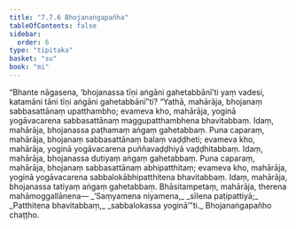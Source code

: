 ```yaml
---
title: "7.7.6 Bhojanaṅgapañha"
tableOfContents: false
sidebar:
  order: 6
type: "tipitaka"
basket: "su"
book: "mi"
---
```



<DynamicBreadcrumb />

<Division number="290" book="mi" bookNo="28">

<Paragraph number="2008" book="mi">
“Bhante nāgasena, ‘bhojanassa tīṇi aṅgāni gahetabbānī’ti yaṃ vadesi, katamāni tāni tīṇi aṅgāni gahetabbānī”ti? “Yathā, mahārāja, bhojanaṃ sabbasattānaṃ upatthambho; evameva kho, mahārāja, yoginā yogāvacarena sabbasattānaṃ maggupatthambhena bhavitabbaṃ. Idaṃ, mahārāja, bhojanassa paṭhamaṃ aṅgaṃ gahetabbaṃ.
</Paragraph>

<Paragraph number="2009" book="mi">
Puna caparaṃ, mahārāja, bhojanaṃ sabbasattānaṃ balaṃ vaḍḍheti; evameva kho, mahārāja, yoginā yogāvacarena puññavaḍḍhiyā vaḍḍhitabbaṃ. Idaṃ, mahārāja, bhojanassa dutiyaṃ aṅgaṃ gahetabbaṃ.
</Paragraph>

<Paragraph number="2010" book="mi">
Puna caparaṃ, mahārāja, bhojanaṃ sabbasattānaṃ abhipatthitaṃ; evameva kho, mahārāja, yoginā yogāvacarena sabbalokābhipatthitena bhavitabbaṃ. Idaṃ, mahārāja, bhojanassa tatiyaṃ aṅgaṃ gahetabbaṃ. Bhāsitampetaṃ, mahārāja, therena mahāmoggallānena—
</Paragraph>

<Paragraph number="2011" type="verses" book="mi">
_‘Saṃyamena niyamena,_  
_sīlena paṭipattiyā;_  
_Patthitena bhavitabbaṃ,_  
_sabbalokassa yoginā’”ti._  


</Paragraph>
</Division>

<Paragraph number="2012" type="center" book="mi">
Bhojanaṅgapañho chaṭṭho.
</Paragraph>